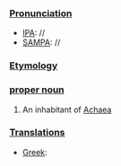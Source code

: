 ===[[Pronunciation]]===
*[[IPA]]: //
*[[SAMPA]]: //
===[[Etymology]]===
===[[proper noun]]===
# An inhabitant of [[Achaea]]
===[[Translation]]s===
*[[Greek]]: